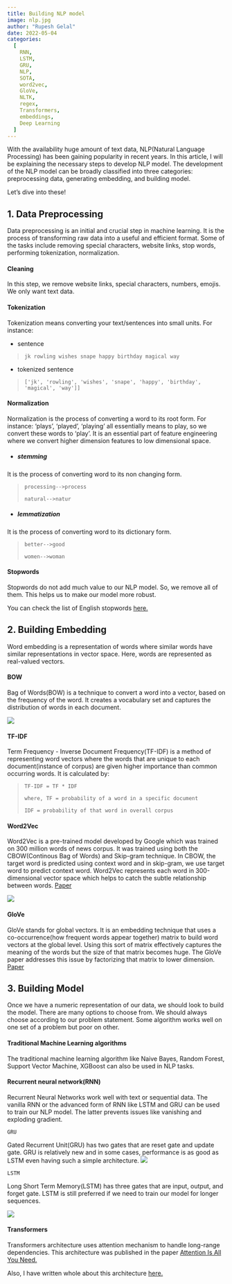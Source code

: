 ```yaml
---
title: Building NLP model 
image: nlp.jpg
author: "Rupesh Gelal"
date: 2022-05-04
categories:
  [
    RNN,
    LSTM,
    GRU,
    NLP,
    SOTA,
    word2vec,
    GloVe,
    NLTK,
    regex,
    Transformers,
    embeddings,
    Deep Learning
  ]
---
```


With the availability huge amount of text data, NLP(Natural Language Processing) has been gaining popularity in recent years. In this article, I will be explaining the necessary steps to develop NLP model.
The development of the NLP model can be broadly classified into three categories: preprocessing data, generating embedding, and building model.

Let's dive into these!

## 1. Data Preprocessing

Data preprocessing is an initial and crucial step in machine learning. It is the process of transforming raw data into a useful and efficient format. Some of the tasks include removing special characters, website links, stop words, performing tokenization, normalization.

#### Cleaning

In this step, we remove website links, special characters, numbers, emojis. We only want text data.

#### Tokenization

Tokenization means converting your text/sentences into small units. For instance:

- sentence

>`jk rowling wishes snape happy birthday magical way`

- tokenized sentence

>`['jk', 'rowling', 'wishes', 'snape', 'happy', 'birthday', 'magical', 'way']]`

#### Normalization

Normalization is the process of converting a word to its root form. For instance: 'plays', 'played', 'playing' all essentially means to play, so we convert these words to 'play'. It is an essential part of feature engineering where we convert higher dimension features to low dimensional space. 

- ##### stemming

It is the process of converting word to its non changing form.

>`processing-->process`
>
>`natural-->natur`

- ##### lemmatization

It is the process of converting word to its dictionary form.

>`better-->good`
>
>`women-->woman`

#### Stopwords

Stopwords do not add much value to our NLP model. So, we remove all of them. This helps us to make our model more robust.

You can check the list of English stopwords [here.](https://gist.github.com/sebleier/554280)

## 2. Building Embedding

Word embedding is a representation of words where similar words have similar representations in vector space. Here, words are represented as real-valued vectors.

#### BOW

Bag of Words(BOW) is a technique to convert a word into a vector, based on the frequency of the word. It creates a vocabulary set and captures the distribution of words in each document.

![](bow.png)

#### TF-IDF

Term Frequency - Inverse Document Frequency(TF-IDF) is a method of representing word vectors where the words that are unique to each document(instance of corpus) are given higher importance than common occurring words. It is calculated by:

>`TF-IDF = TF * IDF`
>
>`where, TF = probability of a word in a specific document`
>
>`IDF = probability of that word in overall corpus`

#### Word2Vec

Word2Vec is a pre-trained model developed by Google which was trained on 300 million words of news corpus. It was trained using both the CBOW(Continous Bag of Words) and Skip-gram technique. In CBOW, the target word is predicted using context word and in skip-gram, we use target word to predict context word. Word2Vec represents each word in 300-dimensional vector space which helps to catch the subtle relationship between words. 
[Paper](https://arxiv.org/abs/1301.3781)

![](word2vec.png)

#### GloVe

GloVe stands for global vectors. It is an embedding technique that uses a co-occurrence(how frequent words appear together) matrix to build word vectors at the global level. Using this sort of matrix effectively captures the meaning of the words but the size of that matrix becomes huge. The GloVe paper addresses this issue by factorizing that matrix to lower dimension.
[Paper](https://nlp.stanford.edu/pubs/glove.pdf)


## 3. Building Model

Once we have a numeric representation of our data, we should look to build the model. There are many options to choose from. We should always choose according to our problem statement. Some algorithm works well on one set of a problem but poor on other.

#### Traditional Machine Learning algorithms

The traditional machine learning algorithm like Naive Bayes, Random Forest, Support Vector Machine, XGBoost can also be used in NLP tasks.

#### Recurrent neural network(RNN)

Recurrent Neural Networks work well with text or sequential data. The vanilla RNN or the advanced form of RNN like LSTM and GRU can be used to train our NLP model. The latter prevents issues like vanishing and exploding gradient.

`GRU`

Gated Recurrent Unit(GRU) has two gates that are reset gate and update gate. GRU is relatively new and in some cases, performance is as good as LSTM even having such a simple architecture.
![](GRU.png)

`LSTM`

Long Short Term Memory(LSTM) has three gates that are input, output, and forget gate. LSTM is still preferred if we need to train our model for longer sequences.

![](LSTM.png)

#### Transformers

Transformers architecture uses attention mechanism to handle long-range dependencies. This architecture was published in the paper [Attention Is All You Need.](https://arxiv.org/pdf/1706.03762.pdf)

Also, I have written whole about this architecture [here.](https://rupeshgelal.com.np/posts/transformer/attention-is-all-you-need)
